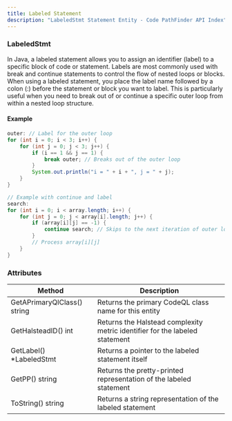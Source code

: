 ```yaml
---
title: Labeled Statement
description: "LabeledStmt Statement Entity - Code PathFinder API Index"
---
```


<PostHogLayout>
</PostHogLayout>

### LabeledStmt <Badge text="Entity" variant="tip" size="small" />

In Java, a labeled statement allows you to assign an identifier (label) to a specific block of code or statement. Labels are most commonly used with break and
continue statements to control the flow of nested loops or blocks.
When using a labeled statement, you place the label name followed by a colon (:) before the statement or block you want to label.
This is particularly useful when you need to break out of or continue a specific outer loop from within a nested loop structure.

#### Example
```java
outer: // Label for the outer loop
for (int i = 0; i < 3; i++) {
    for (int j = 0; j < 3; j++) {
        if (i == 1 && j == 1) {
            break outer; // Breaks out of the outer loop
        }
        System.out.println("i = " + i + ", j = " + j);
    }
}

// Example with continue and label
search:
for (int i = 0; i < array.length; i++) {
    for (int j = 0; j < array[i].length; j++) {
        if (array[i][j] == -1) {
            continue search; // Skips to the next iteration of outer loop
        }
        // Process array[i][j]
    }
}
```

### Attributes

| Method | Description |
|--------|-------------|
| GetAPrimaryQlClass() string | Returns the primary CodeQL class name for this entity |
| GetHalsteadID() int | Returns the Halstead complexity metric identifier for the labeled statement |
| GetLabel() *LabeledStmt | Returns a pointer to the labeled statement itself |
| GetPP() string | Returns the pretty-printed representation of the labeled statement |
| ToString() string | Returns a string representation of the labeled statement |